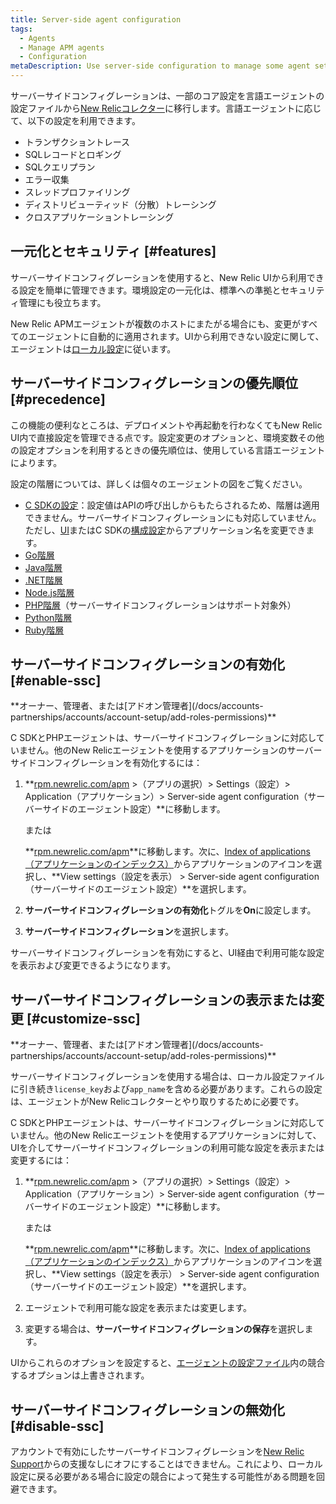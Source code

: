 ```yaml
---
title: Server-side agent configuration
tags:
  - Agents
  - Manage APM agents
  - Configuration
metaDescription: Use server-side configuration to manage some agent settings via the New Relic UI instead of the config file. Not available for PHP and C SDK.
---
```


サーバーサイドコンフィグレーションは、一部のコア設定を言語エージェントの設定ファイルから[New Relicコレクター](/docs/accounts-partnerships/education/getting-started-new-relic/glossary#collector)に移行します。言語エージェントに応じて、以下の設定を利用できます。

* トランザクショントレース
* SQLレコードとロギング
* SQLクエリプラン
* エラー収集
* スレッドプロファイリング
* ディストリビューティッド（分散）トレーシング
* クロスアプリケーショントレーシング

## 一元化とセキュリティ [#features]

サーバーサイドコンフィグレーションを使用すると、New Relic UIから利用できる設定を簡単に管理できます。環境設定の一元化は、標準への準拠とセキュリティ管理にも役立ちます。

New Relic APMエージェントが複数のホストにまたがる場合にも、変更がすべてのエージェントに自動的に適用されます。UIから利用できない設定に関して、エージェントは[ローカル設定](/docs/agents/manage-apm-agents/configuration/configure-agent)に従います。

## サーバーサイドコンフィグレーションの優先順位 [#precedence]

この機能の便利なところは、デプロイメントや再起動を行わなくてもNew Relic UI内で直接設定を管理できる点です。設定変更のオプションと、環境変数その他の設定オプションを利用するときの優先順位は、使用している言語エージェントによります。

設定の階層については、詳しくは個々のエージェントの図をご覧ください。

* [C SDKの設定](/docs/agents/c-sdk/install-configure/c-sdk-configuration)：設定値はAPIの呼び出しからもたらされるため、階層は適用できません。サーバーサイドコンフィグレーションにも対応していません。ただし、[UI](/docs/agents/c-sdk/install-configure/c-sdk-configuration#change-ui)またはC SDKの[構成設定](/docs/agents/c-sdk/install-configure/c-sdk-configuration#change-app-name)からアプリケーション名を変更できます。
* [Go階層](/docs/agents/go-agent/instrumentation/go-agent-configuration#options)
* [Java階層](/docs/agents/java-agent/configuration/java-agent-configuration-config-file#config-options-precedence)
* [.NET階層](/docs/agents/net-agent/installation-configuration/net-agent-configuration#config-options-precedence)
* [Node.js階層](/docs/agents/nodejs-agent/installation-configuration/configuring-nodejs#hierarchy)
* [PHP階層](/docs/agents/php-agent/configuration/php-agent-configuration#config-options-precedence)（サーバーサイドコンフィグレーションはサポート対象外）
* [Python階層](/docs/agents/python-agent/installation-configuration/python-agent-configuration#options)
* [Ruby階層](/docs/agents/ruby-agent/installation-configuration/ruby-agent-configuration#Options)

## サーバーサイドコンフィグレーションの有効化 [#enable-ssc]

<Callout variant="tip">
  **オーナー、管理者、または[アドオン管理者](/docs/accounts-partnerships/accounts/account-setup/add-roles-permissions)**
</Callout>

C SDKとPHPエージェントは、サーバーサイドコンフィグレーションに対応していません。他のNew Relicエージェントを使用するアプリケーションのサーバーサイドコンフィグレーションを有効化するには：

1. **[rpm.newrelic.com/apm](https://rpm.newrelic.com/apm) >（アプリの選択）> Settings（設定）> Application（アプリケーション）> Server-side agent configuration（サーバーサイドのエージェント設定）**に移動します。

   または

   **[rpm.newrelic.com/apm](https://rpm.newrelic.com/apm)**に移動します。次に、[Index of applications（アプリケーションのインデックス）](/docs/apm/applications-menu/monitoring/view-your-applications-index)からアプリケーションの<Icon name="fe-settings"/>アイコンを選択し、**View settings（設定を表示） > Server-side agent configuration（サーバーサイドのエージェント設定）**を選択します。

2. **サーバーサイドコンフィグレーションの有効化**トグルを**On**に設定します。

3. **サーバーサイドコンフィグレーション**を選択します。

サーバーサイドコンフィグレーションを有効にすると、UI経由で利用可能な設定を表示および変更できるようになります。

## サーバーサイドコンフィグレーションの表示または変更 [#customize-ssc]

<Callout variant="tip">
  **オーナー、管理者、または[アドオン管理者](/docs/accounts-partnerships/accounts/account-setup/add-roles-permissions)**
</Callout>

サーバーサイドコンフィグレーションを使用する場合は、ローカル設定ファイルに引き続き`license_key`および`app_name`を含める必要があります。これらの設定は、エージェントがNew Relicコレクターとやり取りするために必要です。

C SDKとPHPエージェントは、サーバーサイドコンフィグレーションに対応していません。他のNew Relicエージェントを使用するアプリケーションに対して、UIを介してサーバーサイドコンフィグレーションの利用可能な設定を表示または変更するには：

1. **[rpm.newrelic.com/apm](https://rpm.newrelic.com/apm) >（アプリの選択）> Settings（設定）> Application（アプリケーション）> Server-side agent configuration（サーバーサイドのエージェント設定）**に移動します。

   または

   **[rpm.newrelic.com/apm](https://rpm.newrelic.com/apm)**に移動します。次に、[Index of applications（アプリケーションのインデックス）](/docs/apm/applications-menu/monitoring/view-your-applications-index)からアプリケーションの<Icon name="fe-settings"/>アイコンを選択し、**View settings（設定を表示） > Server-side agent configuration（サーバーサイドのエージェント設定）**を選択します。

2. エージェントで利用可能な設定を表示または変更します。

3. 変更する場合は、**サーバーサイドコンフィグレーションの保存**を選択します。

UIからこれらのオプションを設定すると、[エージェントの設定ファイル](#precedence)内の競合するオプションは上書きされます。

## サーバーサイドコンフィグレーションの無効化 [#disable-ssc]

アカウントで有効にしたサーバーサイドコンフィグレーションを[New Relic Support](http://support.newrelic.com)からの支援なしにオフにすることはできません。これにより、ローカル設定に戻る必要がある場合に設定の競合によって発生する可能性がある問題を回避できます。